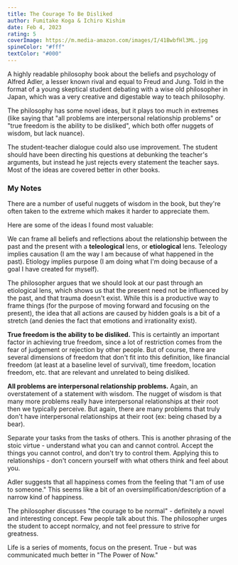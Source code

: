 ```yaml
---
title: The Courage To Be Disliked
author: Fumitake Koga & Ichiro Kishim
date: Feb 4, 2023
rating: 5
coverImage: https://m.media-amazon.com/images/I/41BwbfHl3ML.jpg
spineColor: "#fff"
textColor: "#000"
---
```


A highly readable philosophy book about the beliefs and psychology of Alfred Adler, a lesser known rival and equal to Freud and Jung. Told in the format of a young skeptical student debating with a wise old philosopher in Japan, which was a very creative and digestable way to teach philosophy.

The philosophy has some novel ideas, but it plays too much in extremes (like saying that "all problems are interpersonal relationship problems" or "true freedom is the ability to be disliked", which both offer nuggets of wisdom, but lack nuance).

The student-teacher dialogue could also use improvement. The student should have been directing his questions at debunking the teacher's arguments, but instead he just rejects every statement the teacher says. Most of the ideas are covered better in other books.

### My Notes

There are a number of useful nuggets of wisdom in the book, but they're often taken to the extreme which makes it harder to appreciate them.

Here are some of the ideas I found most valuable:

We can frame all beliefs and reflections about the relationship between the past and the present with a **teleological** lens, or **etiological** lens. Teleology implies causation (I am the way I am because of what happened in the past). Etiology implies purpose (I am doing what I'm doing because of a goal I have created for myself).

The philosopher argues that we should look at our past through an etiological lens, which shows us that the present need not be influenced by the past, and that trauma doesn't exist. While this is a productive way to frame things (for the purpose of moving forward and focusing on the present), the idea that all actions are caused by hidden goals is a bit of a stretch (and denies the fact that emotions and irrationality exist).

**True freedom is the ability to be disliked.** This is certaintly an important factor in achieving true freedom, since a lot of restriction comes from the fear of judgement or rejection by other people. But of course, there are several dimensions of freedom that don't fit into this definition, like financial freedom (at least at a baseline level of survival), time freedom, location freedom, etc. that are relevant and unrelated to being disliked.

**All problems are interpersonal relationship problems.** Again, an overstatement of a statement with wisdom. The nugget of wisdom is that many more problems really have interpersonal relationships at their root then we typically perceive. But again, there are many problems that truly don't have interpersonal relationships at their root (ex: being chased by a bear).

Separate your tasks from the tasks of others. This is another phrasing of the stoic virtue - understand what you can and cannot control. Accept the things you cannot control, and don't try to control them. Applying this to relationships - don't concern yourself with what others think and feel about you.

Adler suggests that all happiness comes from the feeling that "I am of use to someone." This seems like a bit of an oversimplification/description of a narrow kind of happiness.

The philosopher discusses "the courage to be normal" - definitely a novel and interesting concept. Few people talk about this. The philosopher urges the student to accept normalcy, and not feel pressure to strive for greatness.

Life is a series of moments, focus on the present. True - but was communicated much better in "The Power of Now."
